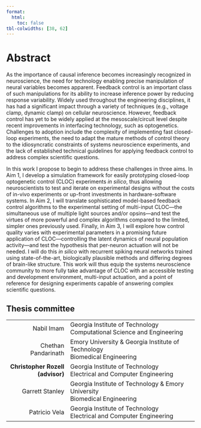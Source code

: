 ```yaml
---
format:
  html:
    toc: false
tbl-colwidths: [38, 62]
---
```

# Abstract
As the importance of causal inference becomes increasingly recognized in neuroscience, the need for technology enabling precise manipulation of neural variables becomes apparent.
Feedback control is an important class of such manipulations for its ability to increase inference power by reducing response variability.
Widely used throughout the engineering disciplines, it has had a significant impact through a variety of techniques (e.g., voltage clamp, dynamic clamp) on cellular neuroscience.
However, feedback control has yet to be widely applied at the mesoscale/circuit level despite recent improvements in interfacing technology, such as optogenetics.
Challenges to adoption include the complexity of implementing fast closed-loop experiments, the need to adapt the mature methods of control theory to the idiosyncratic constraints of systems neuroscience experiments, and the lack of established technical guidelines for applying feedback control to address complex scientific questions.

In this work I propose to begin to address these challenges in three aims.
In Aim 1, I develop a simulation framework for easily prototyping closed-loop optogenetic control (CLOC) experiments *in silico*, thus allowing neuroscientists to test and iterate on experimental designs without the costs of in-vivo experiments or up-front investments in hardware-software systems.
In Aim 2, I will translate sophisticated model-based feedback control algorithms to the experimental setting of multi-input CLOC---the simultaneous use of multiple light sources and/or opsins---and test the virtues of more powerful and complex algorithms compared to the limited, simpler ones previously used.
Finally, in Aim 3, I will explore how control quality varies with experimental parameters in a promising future application of CLOC---controlling the latent dynamics of neural population activity---and test the hypothesis that per-neuron actuation will not be needed.
I will do this *in silico* with recurrent spiking neural networks trained using state-of-the-art, biologically plausible methods and differing degrees of brain-like structure.
This work will thus equip the systems neuroscience community to more fully take advantage of CLOC with an accessible testing and development environment, multi-input actuation, and a point of reference for designing experiments capable of answering complex scientific questions.

<!-- ::: {.hidden}
# Front Matter {.unnumbered}
::: -->

:::{.content-hidden when-format="pdf"}

## Thesis committee {.unnumbered}

+------------------------:+:-----------------------------------------------------+
|    Nabil Imam           | Georgia Institute of Technology \                    |
|                         | Computational Science and Engineering                |
+-------------------------+------------------------------------------------------+
|    Chethan Pandarinath  | Emory University & Georgia Institute of Technology \ |
|                         | Biomedical Engineering                               |
+-------------------------+------------------------------------------------------+
|  **Christopher Rozell** | Georgia Institute of Technology \                    |
|     **(advisor)**       | Electrical and Computer Engineering                  |
+-------------------------+------------------------------------------------------+
|   Garrett Stanley       | Georgia Institute of Technology & Emory University \ |
|                         | Biomedical Engineering                               |
+-------------------------+------------------------------------------------------+
|   Patricio Vela         | Georgia Institute of Technology \                    |
|                         | Electrical and Computer Engineering                  |
+-------------------------+------------------------------------------------------+

:::